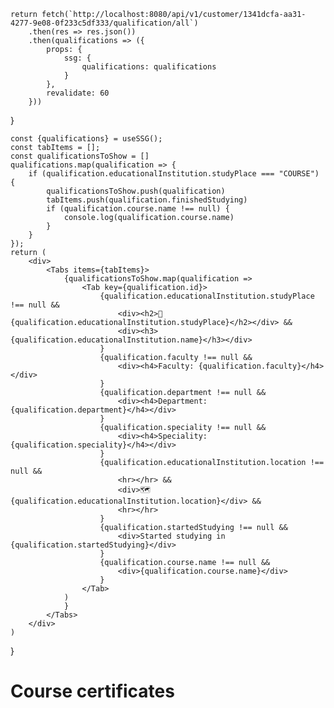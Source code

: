 
    return fetch(`http://localhost:8080/api/v1/customer/1341dcfa-aa31-4277-9e08-0f233c5df333/qualification/all`)
        .then(res => res.json())
        .then(qualifications => ({
            props: {
                ssg: {
                    qualifications: qualifications
                }
            },
            revalidate: 60
        }))
}

    const {qualifications} = useSSG();
    const tabItems = [];
    const qualificationsToShow = []
    qualifications.map(qualification => {
        if (qualification.educationalInstitution.studyPlace === "COURSE") {
            qualificationsToShow.push(qualification)
            tabItems.push(qualification.finishedStudying)
            if (qualification.course.name !== null) {
                console.log(qualification.course.name)
            }
        }
    });
    return (
        <div>
            <Tabs items={tabItems}>
                {qualificationsToShow.map(qualification =>
                    <Tab key={qualification.id}>
                        {qualification.educationalInstitution.studyPlace !== null &&
                            <div><h2>🏫 {qualification.educationalInstitution.studyPlace}</h2></div> &&
                            <div><h3>{qualification.educationalInstitution.name}</h3></div>
                        }
                        {qualification.faculty !== null &&
                            <div><h4>Faculty: {qualification.faculty}</h4></div>
                        }
                        {qualification.department !== null &&
                            <div><h4>Department: {qualification.department}</h4></div>
                        }
                        {qualification.speciality !== null &&
                            <div><h4>Speciality: {qualification.speciality}</h4></div>
                        }
                        {qualification.educationalInstitution.location !== null &&
                            <hr></hr> &&
                            <div>🗺 {qualification.educationalInstitution.location}</div> &&
                            <hr></hr>
                        }
                        {qualification.startedStudying !== null &&
                            <div>Started studying in {qualification.startedStudying}</div>
                        }
                        {qualification.course.name !== null &&
                            <div>{qualification.course.name}</div>
                        }
                    </Tab>
                )
                }
            </Tabs>
        </div>
    )
}

# Course certificates

<CourseCertificates/>
